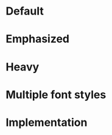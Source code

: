 

<div style={{padding: '1rem 3.75rem 3.75rem', backgroundColor: '#f1f2f8'}}>

# Default

<IOSComponentScreenshots
  lightMode="../../../../../backpack-ios/screenshots/iPhone 8-label___default_lm.png"
  darkMode="../../../../../backpack-ios/screenshots/iPhone 8-label___default_dm.png"
  altText="iOS default text" />

# Emphasized

<IOSComponentScreenshots
  lightMode="../../../../../backpack-ios/screenshots/iPhone 8-label___emphasized_lm.png"
  darkMode="../../../../../backpack-ios/screenshots/iPhone 8-label___emphasized_dm.png"
  altText="iOS emphasized text" />

# Heavy

<IOSComponentScreenshots
  lightMode="../../../../../backpack-ios/screenshots/iPhone 8-label___heavy_lm.png"
  darkMode="../../../../../backpack-ios/screenshots/iPhone 8-label___heavy_dm.png"
  altText="iOS heavy text" />

# Multiple font styles

<IOSComponentScreenshots
  lightMode="../../../../../backpack-ios/screenshots/iPhone 8-label___multiple-font-styles_lm.png"
  darkMode="../../../../../backpack-ios/screenshots/iPhone 8-label___multiple-font-styles_dm.png"
  altText="iOS text with multiple font styles" />

# Implementation

<Readme file={readme} />

</div>
